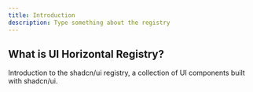 ```yaml
---
title: Introduction
description: Type something about the registry
---
```


## What is UI Horizontal Registry?

Introduction to the shadcn/ui registry, a collection of UI components built with shadcn/ui.